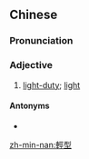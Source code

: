 {{also|轻型}}
==Chinese==
{{zh-forms|s=轻型}}

===Pronunciation===
{{zh-pron
|m=qīngxíng
|mn=khin-hêng
|cat=a
}}

===Adjective===
{{zh-adj}}

# {{lb|zh|attributive}} [[light-duty]]; [[light]] {{gloss|of machinery, weapons, etc.}}

====Antonyms====
* {{zh-l|重型}}

[[zh-min-nan:輕型]]